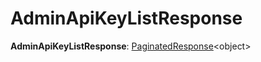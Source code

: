 
# AdminApiKeyListResponse

 **AdminApiKeyListResponse**: [PaginatedResponse](../types.HttpTypes.PaginatedResponse/page.mdx)&#60;object&#62;
